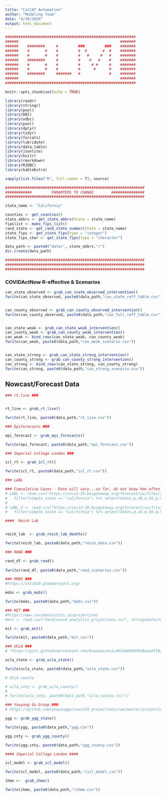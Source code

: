 ```yaml
---
title: "CalCAT Automation"
author: "Modeling Team"
date: "4/30/2020"
output: html_document
---
```


```r

###########################################################
######                                              #######
######    ########     #         ###         ###    #######
######    #       #    #         #  #       #  #    #######
######    #       #    #         #   #     #   #    #######
######    ########     #         #    #   #    #    #######
######    #       #    #         #     # #     #    #######
######    #       #    #         #      #      #    #######
######    ########     #######   #             #    #######
######                                              #######
###########################################################

knitr::opts_chunk$set(echo = TRUE)

library(readr)
library(stringr)
library(pool)
library(DBI)
library(odbc)
library(pool)
library(dplyr)
library(tidyr)
library(forcats)
library(lubridate)
library(data.table)
library(jsonlite)
library(knitr)
library(rmarkdown)
library(RJDBC)
library(kableExtra)

sapply(list.files("R", full.names = T), source)

###############################################################
############         PARAMTERS TO CHANGE        ###############
###############################################################

state_name <- "California"

counties <- get_counties()
state_abbrv <- get_state_abbrv(State = state_name)
fipslist <- make_fips_list()
rand_state <- get_rand_state_number(State = state_name)
state_fips <- get_state_fips(type = "integer")
state_fips_char <- get_state_fips(type = "character")

data_path <- paste0("data/", state_abbrv,"/")
dir.create(data_path)

###############################################################
###############################################################
###############################################################

```
### COVIDActNow R-effective & Scenarios ###

```r

can_state_observed <- grab_can_state_observed_intervention()
fwrite(can_state_observed, paste0(data_path,"can_state_reff_table.csv"))


can_county_observed <- grab_can_county_observed_intervention()
fwrite(can_county_observed, paste0(data_path,"can_full_reff_table.csv"))


can_state_weak <- grab_can_state_weak_intervention()
can_county_weak <- grab_can_county_weak_intervention()
can_weak <- bind_rows(can_state_weak, can_county_weak)
fwrite(can_weak, paste0(data_path,"can_weak_scenario.csv"))


can_state_strong <- grab_can_state_strong_intervention()
can_county_strong <- grab_can_county_strong_intervention()
can_strong <- bind_rows(can_state_strong, can_county_strong)
fwrite(can_strong, paste0(data_path,"can_strong_scenario.csv"))


```

## Nowcast/Forecast Data ####

```r
### rt.live ###


rt_live <- grab_rt_live()

fwrite(rt_live, paste0(data_path,"rt_live.csv"))

```


```r
### Epiforecasts ###

epi_forecast <- grab_epi_forecasts()

fwrite(epi_forecast, paste0(data_path,"epi_forecast.csv"))

```

```r
### Imperial College London ###

icl_rt <- grab_icl_rt()

fwrite(icl_rt, paste0(data_path,"icl_rt.csv"))

```

```r
### LANL 

### Cumualative Cases - Date will vary...so far, do not know how often these are updated.
# LANL <- read.csv("https://covid-19.bsvgateway.org/forecast/us/files/2020-05-03/confirmed/2020-05-03_confirmed_quantiles_us_website.csv") %>%
#   filter(simple_state == "california") %>% select(dates,q.10,q.50,q.90, truth_confirmed)
# 
# LANL_d <- read.csv("https://covid-19.bsvgateway.org/forecast/us/files/2020-05-03/deaths/2020-05-03_deaths_quantiles_us_website.csv") %>%
#   filter(simple_state == "california") %>% select(dates,q.10,q.50,q.90, truth_confirmed)

```


```r
####  Reich Lab 


reich_lab  <- grab_reich_lab_deaths()

fwrite(reich_lab, paste0(data_path,"reich_data.csv"))

```

```r
### RAND ### 

rand_df <- grab_rand()
  
fwrite(rand_df, paste0(data_path,"rand_scenarios.csv"))

```


```r
### MOBS ### 
#https://covid19.gleamproject.org/

mobs <- grab_mobs()

fwrite(mobs, paste0(data_path,"mobs.csv"))

```


```r
### MIT ###
#https://www.covidanalytics.io/projections
#mit <- read.csv("data/covid_analytics_projections.csv", stringsAsFactors = FALSE) %>% filter(Province == "California")

mit <- grab_mit()

fwrite(mit, paste0(data_path,"mit.csv"))

```


```r
### UCLA ###
# "https://gist.githubusercontent.com/knowzou/ecacd65ab863979a9aea0f19a75252c3/raw/us_rt.json"

ucla_state <- grab_ucla_state()

fwrite(ucla_state, paste0(data_path,"ucla_state.csv"))

```


```r

# UCLA county 

# ucla_cnty <- grab_ucla_county()
# 
# fwrite(ucla_cnty, paste0(data_path,"ucla_county.csv"))


```


```r
### Youyang Gu Group ### 
# https://github.com/youyanggu/covid19_projections/raw/master/projections/combined/latest_us.csv

ygg <- grab_ygg_state()

fwrite(ygg, paste0(data_path,"ygg.csv"))

```


```r

ygg.cnty <- grab_ygg_county()

fwrite(ygg.cnty, paste0(data_path,"ygg_county.csv"))


```


```r
#### Imperial College London ####

icl_model <- grab_icl_model()

fwrite(icl_model, paste0(data_path,"/icl_model.csv"))


```


```r
ihme <-  grab_ihme()

fwrite(ihme, paste0(data_path,"/ihme.csv"))

```

